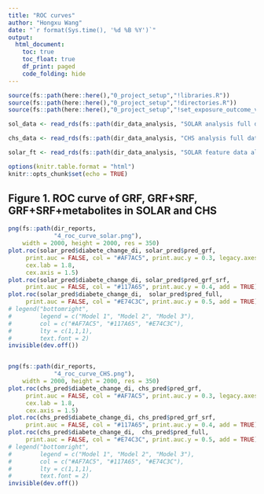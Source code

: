 ```yaml
---
title: "ROC curves"
author: "Hongxu Wang"
date: "`r format(Sys.time(), '%d %B %Y')`"
output: 
  html_document:
    toc: true
    toc_float: true
    df_print: paged
    code_folding: hide
---
```


```r
source(fs::path(here::here(),"0_project_setup","!libraries.R"))
source(fs::path(here::here(),"0_project_setup","!directories.R"))
source(fs::path(here::here(),"0_project_setup","!set_exposure_outcome_vars.R"))

sol_data <- read_rds(fs::path(dir_data_analysis, "SOLAR analysis full data.rds"))

chs_data <- read_rds(fs::path(dir_data_analysis, "CHS analysis full data.rds"))

solar_ft <- read_rds(fs::path(dir_data_analysis, "SOLAR feature data all modes.rds"))

options(knitr.table.format = "html")
knitr::opts_chunk$set(echo = TRUE)
```


## Figure 1. ROC curve of GRF, GRF+SRF, GRF+SRF+metabolites in SOLAR and CHS
```r
png(fs::path(dir_reports, 
             "4_roc_curve_solar.png"),
    width = 2000, height = 2000, res = 350)
plot.roc(solar_pred$diabete_change_di, solar_pred$pred_grf,
     print.auc = FALSE, col = "#AF7AC5", print.auc.y = 0.3, legacy.axes = TRUE,
     cex.lab = 1.8,
     cex.axis = 1.5)
plot.roc(solar_pred$diabete_change_di, solar_pred$pred_grf_srf, 
     print.auc = FALSE, col = "#117A65", print.auc.y = 0.4, add = TRUE)
plot.roc(solar_pred$diabete_change_di,  solar_pred$pred_full,
     print.auc = FALSE, col = "#E74C3C", print.auc.y = 0.5, add = TRUE)
# legend("bottomright", 
#        legend = c("Model 1", "Model 2", "Model 3"),
#        col = c("#AF7AC5", "#117A65", "#E74C3C"),
#        lty = c(1,1,1),
#        text.font = 2)
invisible(dev.off()) 


png(fs::path(dir_reports, 
             "4_roc_curve_CHS.png"),
    width = 2000, height = 2000, res = 350)
plot.roc(chs_pred$diabete_change_di, chs_pred$pred_grf,
     print.auc = FALSE, col = "#AF7AC5", print.auc.y = 0.3, legacy.axes = TRUE,
     cex.lab = 1.8,
     cex.axis = 1.5)
plot.roc(chs_pred$diabete_change_di, chs_pred$pred_grf_srf, 
     print.auc = FALSE, col = "#117A65", print.auc.y = 0.4, add = TRUE)
plot.roc(chs_pred$diabete_change_di,  chs_pred$pred_full,
     print.auc = FALSE, col = "#E74C3C", print.auc.y = 0.5, add = TRUE)
# legend("bottomright", 
#        legend = c("Model 1", "Model 2", "Model 3"),
#        col = c("#AF7AC5", "#117A65", "#E74C3C"),
#        lty = c(1,1,1),
#        text.font = 2)
invisible(dev.off())

```



